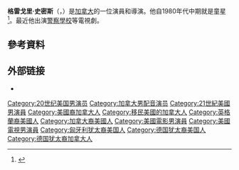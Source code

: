{{Infobox person
| name = Gregory Smith
| image = Gregory Smith 2012.jpg
| caption = 
| birthname = Gregory Edward Smith
| birth_date = {{birth date and age|1983|7|6}}
| birth_place = 安大略省[[多倫多|多倫多]]
| citizenship = 加拿大，美國
| occupation = 演員，導演
| yearsactive = 1984–現在
}}
'''格雷戈里·史密斯'''（{{lang-en|Gregory Edward Smith}}，{{bd|1983年|7月6日||}}）是[[加拿大|加拿大]]的一位演員和導演。他自1980年代中期就是童星<ref name="Smith1">{{cite journal | last =| first= | authorlink =| coauthors =| title =Son Burst| journal =| volume =| issue =| page =124| publisher =People Magazine| date =November 18, 2002 | doi =| id =| accessdate =January 18, 2007 }}</ref>。最近他出演[[警察學校|警察學校]]等電視劇。

==參考資料==
{{Reflist}}

== 外部链接 ==
{{commons category|Gregory Smith}}
* {{IMDb name|808376|Gregory Smith}}

{{Authority control}}

{{DEFAULTSORT:Smith, Gregory}}
[[Category:20世纪美国男演员|Category:20世纪美国男演员]]
[[Category:加拿大男配音演员|Category:加拿大男配音演员]]
[[Category:21世紀美國男演員|Category:21世紀美國男演員]]
[[Category:美國裔加拿大人|Category:美國裔加拿大人]]
[[Category:移民美國的加拿大人|Category:移民美國的加拿大人]]
[[Category:英格蘭裔美國人|Category:英格蘭裔美國人]]
[[Category:加拿大裔美國人|Category:加拿大裔美國人]]
[[Category:美國電影男演員|Category:美國電影男演員]]
[[Category:美國電視男演員|Category:美國電視男演員]]
[[Category:匈牙利犹太裔美国人|Category:匈牙利犹太裔美国人]]
[[Category:德国犹太裔美国人|Category:德国犹太裔美国人]]
[[Category:德国犹太裔加拿大人|Category:德国犹太裔加拿大人]]